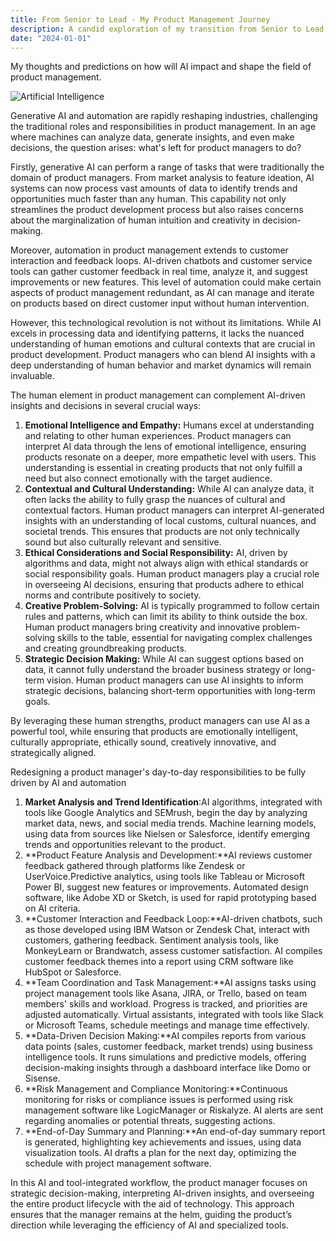 ```yaml
---
title: From Senior to Lead - My Product Management Journey
description: A candid exploration of my transition from Senior to Lead Product Manager. In this personal narrative, I'll share the lessons learned, hurdles faced, and invaluable insights gained along the way. From navigating complex challenges to discovering what works (and what doesn't)
date: "2024-01-01"
---
```


My thoughts and predictions on how will AI impact and shape the field of product management.

![Artificial Intelligence](/assets/posts/embracing-ai.jpg)

Generative AI and automation are rapidly reshaping industries, challenging the traditional roles and responsibilities in product management. In an age where machines can analyze data, generate insights, and even make decisions, the question arises: what's left for product managers to do?

Firstly, generative AI can perform a range of tasks that were traditionally the domain of product managers. From market analysis to feature ideation, AI systems can now process vast amounts of data to identify trends and opportunities much faster than any human. This capability not only streamlines the product development process but also raises concerns about the marginalization of human intuition and creativity in decision-making.

Moreover, automation in product management extends to customer interaction and feedback loops. AI-driven chatbots and customer service tools can gather customer feedback in real time, analyze it, and suggest improvements or new features. This level of automation could make certain aspects of product management redundant, as AI can manage and iterate on products based on direct customer input without human intervention.

However, this technological revolution is not without its limitations. While AI excels in processing data and identifying patterns, it lacks the nuanced understanding of human emotions and cultural contexts that are crucial in product development. Product managers who can blend AI insights with a deep understanding of human behavior and market dynamics will remain invaluable.

The human element in product management can complement AI-driven insights and decisions in several crucial ways:

1.  **Emotional Intelligence and Empathy:** Humans excel at understanding and relating to other human experiences. Product managers can interpret AI data through the lens of emotional intelligence, ensuring products resonate on a deeper, more empathetic level with users. This understanding is essential in creating products that not only fulfill a need but also connect emotionally with the target audience.
2.  **Contextual and Cultural Understanding:** While AI can analyze data, it often lacks the ability to fully grasp the nuances of cultural and contextual factors. Human product managers can interpret AI-generated insights with an understanding of local customs, cultural nuances, and societal trends. This ensures that products are not only technically sound but also culturally relevant and sensitive.
3.  **Ethical Considerations and Social Responsibility:** AI, driven by algorithms and data, might not always align with ethical standards or social responsibility goals. Human product managers play a crucial role in overseeing AI decisions, ensuring that products adhere to ethical norms and contribute positively to society.
4.  **Creative Problem-Solving:** AI is typically programmed to follow certain rules and patterns, which can limit its ability to think outside the box. Human product managers bring creativity and innovative problem-solving skills to the table, essential for navigating complex challenges and creating groundbreaking products.
5.  **Strategic Decision Making:** While AI can suggest options based on data, it cannot fully understand the broader business strategy or long-term vision. Human product managers can use AI insights to inform strategic decisions, balancing short-term opportunities with long-term goals.

By leveraging these human strengths, product managers can use AI as a powerful tool, while ensuring that products are emotionally intelligent, culturally appropriate, ethically sound, creatively innovative, and strategically aligned.

Redesigning a product manager's day-to-day responsibilities to be fully driven by AI and automation

1.  **Market Analysis and Trend Identification**:AI algorithms, integrated with tools like Google Analytics and SEMrush, begin the day by analyzing market data, news, and social media trends. Machine learning models, using data from sources like Nielsen or Salesforce, identify emerging trends and opportunities relevant to the product.
2.  **Product Feature Analysis and Development:**AI reviews customer feedback gathered through platforms like Zendesk or UserVoice.Predictive analytics, using tools like Tableau or Microsoft Power BI, suggest new features or improvements. Automated design software, like Adobe XD or Sketch, is used for rapid prototyping based on AI criteria.
3.  **Customer Interaction and Feedback Loop:**AI-driven chatbots, such as those developed using IBM Watson or Zendesk Chat, interact with customers, gathering feedback. Sentiment analysis tools, like MonkeyLearn or Brandwatch, assess customer satisfaction. AI compiles customer feedback themes into a report using CRM software like HubSpot or Salesforce.
4.  **Team Coordination and Task Management:**AI assigns tasks using project management tools like Asana, JIRA, or Trello, based on team members' skills and workload. Progress is tracked, and priorities are adjusted automatically. Virtual assistants, integrated with tools like Slack or Microsoft Teams, schedule meetings and manage time effectively.
5.  **Data-Driven Decision Making:**AI compiles reports from various data points (sales, customer feedback, market trends) using business intelligence tools. It runs simulations and predictive models, offering decision-making insights through a dashboard interface like Domo or Sisense.
6.  **Risk Management and Compliance Monitoring:**Continuous monitoring for risks or compliance issues is performed using risk management software like LogicManager or Riskalyze. AI alerts are sent regarding anomalies or potential threats, suggesting actions.
7.  **End-of-Day Summary and Planning:**An end-of-day summary report is generated, highlighting key achievements and issues, using data visualization tools. AI drafts a plan for the next day, optimizing the schedule with project management software.

In this AI and tool-integrated workflow, the product manager focuses on strategic decision-making, interpreting AI-driven insights, and overseeing the entire product lifecycle with the aid of technology. This approach ensures that the manager remains at the helm, guiding the product’s direction while leveraging the efficiency of AI and specialized tools.